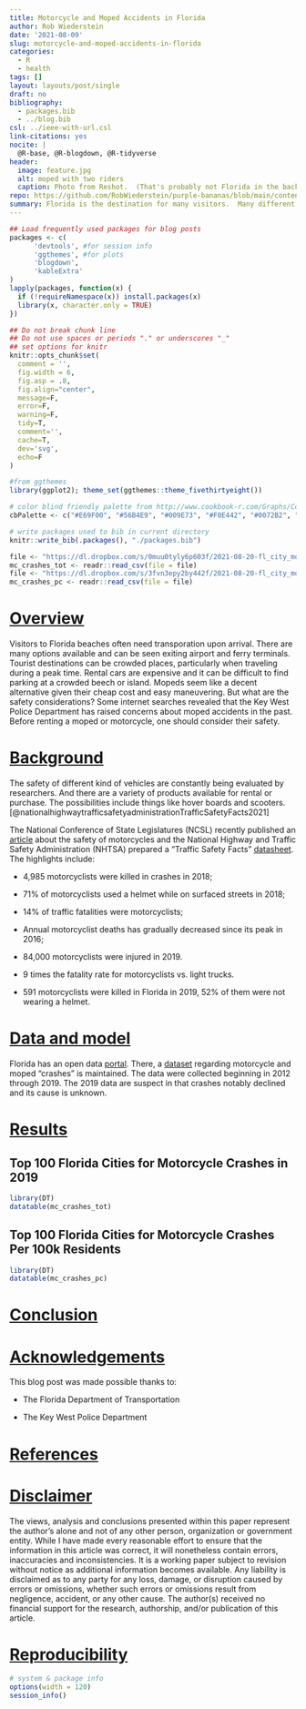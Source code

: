 ```yaml
---
title: Motorcycle and Moped Accidents in Florida
author: Rob Wiederstein
date: '2021-08-09'
slug: motorcycle-and-moped-accidents-in-florida
categories:
  - R
  - health
tags: []
layout: layouts/post/single
draft: no
bibliography:
  - packages.bib
  - ../blog.bib
csl: ../ieee-with-url.csl
link-citations: yes
nocite: |
  @R-base, @R-blogdown, @R-tidyverse
header:
  image: feature.jpg
  alt: moped with two riders
  caption: Photo from Reshot.  (That's probably not Florida in the background, but it is water!)
repo: https://github.com/RobWiederstein/purple-bananas/blob/main/content/post/2021-08-09-motorcycle-and-moped-accidents-in-florida/index.Rmd
summary: Florida is the destination for many visitors.  Many different modes of transportation are available like cars, motorcycles, scooters, mopeds and golf carts.  This post explores the accident rate of motorcyles and mopeds.
---
```



```r
## Load frequently used packages for blog posts
packages <- c(
      'devtools', #for session info
      'ggthemes', #for plots
      'blogdown',
      'kableExtra'
)
lapply(packages, function(x) {
  if (!requireNamespace(x)) install.packages(x)
  library(x, character.only = TRUE)
})
```

```r
## Do not break chunk line
## Do not use spaces or periods "." or underscores "_"
## set options for knitr
knitr::opts_chunk$set(
  comment = '',
  fig.width = 6,
  fig.asp = .8,
  fig.align="center",
  message=F,
  error=F,
  warning=F,
  tidy=T,
  comment='',
  cache=T,
  dev='svg',
  echo=F
)
```

```r
#from ggthemes
library(ggplot2); theme_set(ggthemes::theme_fivethirtyeight())
```

```r
# color blind friendly palette from http://www.cookbook-r.com/Graphs/Colors_(ggplot2)/
cbPalette <- c("#E69F00", "#56B4E9", "#009E73", "#F0E442", "#0072B2", "#D55E00", "#CC79A7", "#000000")
```

```r
# write packages used to bib in current directory
knitr::write_bib(.packages(), "./packages.bib")
```

```r
file <- "https://dl.dropbox.com/s/0muu0tyly6p603f/2021-08-20-fl_city_motorcycle_crashes_total.csv?dl=0"
mc_crashes_tot <- readr::read_csv(file = file)
file <- "https://dl.dropbox.com/s/3fvn3epy2by442f/2021-08-20-fl_city_motorcycle_crashes_per_100k.csv?dl=0"
mc_crashes_pc <- readr::read_csv(file = file)
```


# [Overview](#overview)

Visitors to Florida beaches often need transporation upon arrival. There are many options available and can be seen exiting airport and ferry terminals. Tourist destinations can be crowded places, particularly when traveling during a peak time.    Rental cars are expensive and it can be difficult to find parking at a crowded beech or island.  Mopeds seem like a decent alternative given their cheap cost and easy maneuvering.  But what are the safety considerations? Some internet searches revealed that the Key West Police Department has raised concerns about moped accidents in the past. Before renting a moped or motorcycle, one should consider their safety.

# [Background](#background)

The safety of different kind of vehicles are constantly being evaluated by researchers.  And there are a variety of products available for rental or purchase.  The possibilities include things like hover boards and scooters.[@nationalhighwaytrafficsafetyadministrationTrafficSafetyFacts2021]

The National Conference of State Legislatures (NCSL) recently published an [article](https://www.ncsl.org/research/transportation/motorcycle-safety-overview.aspx) about the safety of motorcycles and the National Highway and Traffic Safety Administration (NHTSA) prepared a "Traffic Safety Facts" [datasheet](https://crashstats.nhtsa.dot.gov/Api/Public/ViewPublication/813112). The highlights include:

- 4,985 motorcyclists were killed in crashes in 2018;

-  71% of motorcyclists used a helmet while on surfaced streets in 2018;

- 14% of traffic fatalities were motorcyclists;

- Annual motorcyclist deaths has gradually decreased since its peak in 2016;

- 84,000 motorcyclists were injured in 2019.

- 9 times the fatality rate for motorcyclists vs. light trucks.

- 591 motorcyclists were killed in Florida in 2019, 52% of them were not wearing a helmet.




# [Data and model](#data)

Florida has an open data [portal](https://gis-fdot.opendata.arcgis.com). There, a [dataset](https://gis-fdot.opendata.arcgis.com/datasets/fdot::motorcycle-moped-crashes/about) regarding motorcycle and moped "crashes" is maintained. The data were collected beginning in 2012 through 2019.  The 2019 data are suspect in that crashes notably declined and its cause is unknown.


# [Results](#results)

## Top 100 Florida Cities for Motorcycle Crashes in 2019

```r
library(DT)
datatable(mc_crashes_tot)
```

## Top 100 Florida Cities for Motorcycle Crashes Per 100k Residents

```r
library(DT)
datatable(mc_crashes_pc)
```

# [Conclusion](#conclusion)



# [Acknowledgements](#acknowledge)

This blog post was made possible thanks to:

- The Florida Department of Transportation

- The Key West Police Department

# [References](#reference)

<div id="refs"></div>

# [Disclaimer](#disclaimer)

The views, analysis and conclusions presented within this paper represent the author’s alone and not of any other person, organization or government entity. While I have made every reasonable effort to ensure that the information in this article was correct, it will nonetheless contain errors, inaccuracies and inconsistencies. It is a working paper subject to revision without notice as additional information becomes available. Any liability is disclaimed as to any party for any loss, damage, or disruption caused by errors or omissions, whether such errors or omissions result from negligence, accident, or any other cause. The author(s) received no financial support for the research, authorship, and/or publication of this article.

# [Reproducibility](#reproduce)

```r
# system & package info
options(width = 120)
session_info()
```
